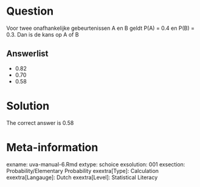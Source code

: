 Question
========

Voor twee onafhankelijke gebeurtenissen A en B geldt P(A) = 0.4 en P(B) = 0.3. Dan is de kans op A of B

Answerlist
----------
* 0.82
* 0.70
* 0.58

Solution
========

The correct answer is  0.58

Meta-information
================
exname: uva-manual-6.Rmd
extype: schoice
exsolution: 001
exsection: Probability/Elementary Probability
exextra[Type]: Calculation
exextra[Langauge]: Dutch
exextra[Level]: Statistical Literacy
